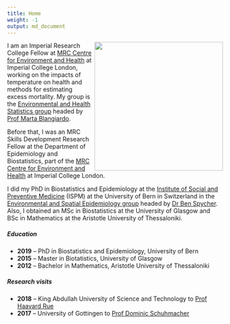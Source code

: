 ```yaml
---
title: Home
weight: -1
output: md_document
---
```


<img align="right" src="/images/me.png" width="300">


I am an Imperial Research College Fellow at [MRC Centre for Environment and Health](https://www.environment-health.ac.uk/) at Imperial College London, working on the impacts of temperature on health and methods for estimating excess mortality. My group is the [Environmental and Health Statistics group](https://sites.google.com/view/envstats/home) headed by [Prof Marta Blangiardo](https://www.imperial.ac.uk/people/m.blangiardo). 
 
Before that, I was an MRC Skills Development Research Fellow at the Department of Epidemiology and Biostatistics, part of the [MRC Centre for Environment and Health](https://www.environment-health.ac.uk/) at Imperial College London. 

Ι did my PhD in Biostatistics and Epidemiology at the
[Institute of Social and Preventive Medicine](https://www.ispm.unibe.ch/) (ISPM) at the University of Bern
in Switzerland in the [Environmental and Spatial Epidemiology group](https://www.ispm.unibe.ch/research/research_groups/environmental_and_spatial_epidemiology/index_eng.html) headed by [Dr Ben Spycher](https://www.ispm.unibe.ch/about_us/staff/spycher_ben/index_eng.html).
Also, I obtained an MSc in Biostatistics at the University of Glasgow and BSc in Mathematics at the Aristotle University of Thessaloniki.

##### Education

* **2019** -- PhD in Biostatistics and Epidemiology, University of Bern
* **2015** -- Master in Biotatistics, University of Glasgow
* **2012** -- Bachelor in Mathematics, Aristotle University of Thessaloniki

##### Research visits

* **2018** -- King Abdullah University of Science and Technology to [Prof Haavard Rue](https://www.kaust.edu.sa/en/study/faculty/haavard-rue) 
* **2017** -- University of Gottingen to [Prof Dominic Schuhmacher](http://www.dominic.schuhmacher.name/)



<br>
<br>
  

